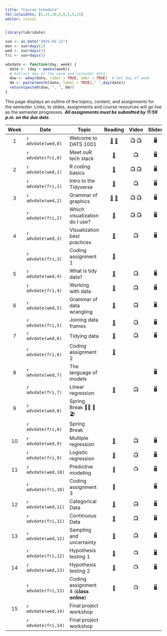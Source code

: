 ```yaml
---
title: "Course Schedule"
tbl-colwidths: [5,15,30,5,5,5,5,15]
editor: visual
---
```


```r
library(lubridate)

sun <- as_date("2025-01-12")
mon <- sun+days(1)
wed <- sun+days(3)
fri <- sun+days(5)

advdate <- function(day, week) {
  date <- (day + weeks(week))
  # Extract day of the week and calendar date
  dow <- wday(date, label = TRUE, abbr = TRUE)  # Get day of week
  dm <- paste(month(date, label = TRUE)," ",day(date))
  return(paste0(dow, ", ", dm))
}
```

This page displays an outline of the topics, content, and assignments
for the semester. Links, to slides, assignments and course resources
will go live as the semester progresses. ***All assignments must be
submitted by 11:59 p.m. on the due date***.

::: column-screen-inset-right
| Week | Date | Topic | Reading | Video | Slides | Assignment | Due Date |
|:-------:|---------|---------|:-------:|:-------:|:-------:|:-------:|:-------:|
| 1 | `r advdate(wed,0)` | Welcome to DATS 1001 | [📖](https://rstudio-education.github.io/hopr/starting.html "hopwr, Appendix A and B") [📖](https://quarto.org/docs/get-started/hello/rstudio.html "Hello, Quarto") | [📺](https://youtu.be/eimM6pNkYjE) [📺](https://youtu.be/6QN9ZYURDFg) | [🖥️](slides/week-1.1.qmd "Week 1.2 slides") |  |  |
|  | `r advdate(fri,0)` | Meet ouR tech stack | [📖](https://www.markdownguide.org/getting-started/ "Markdown Guide") | [📺](https://www.youtube.com/watch?v=bTVIMt3XllM) | [🖥️](slides/week-1.2.qmd "Week 1.2 slides") |  |  |
| 2 | `r advdate(wed,1)` | R coding basics | [📖](https://rstudio-education.github.io/hopr/basics.html "hopwr, ch. 2") | [📺](https://www.youtube.com/watch?v=hvFBDmT4bdY "Using Functions and Objects in R") [📺](https://youtu.be/9f2g7RN5N0I?si=WMsaGlhFC7Fx-ZNy "Explore the Data Frame") | [🖥️](slides/week-2.1.qmd "R Coding Basics") |  |  |
|  | `r advdate(fri,1)` | Intro to the Tidyverse | [📖](https://r4ds.hadley.nz/intro "rd4s, intro") | [📺](https://youtu.be/izFssYRsLZs?si=b6Oy4atpRrkfEKzB "Hadley Wickham on code maintenance") | [🖥️](slides/week-2.2.qmd "Intro to the Tidyverse") |  |  |
| 3 | `r advdate(wed,2)` | Grammar of graphics | [📖](https://r4ds.hadley.nz/data-import "r4ds, chap. 7") [📖](https://r4ds.hadley.nz/data-visualize.html "r4ds, 2") | [📺](https://youtu.be/QG1oDJPoIio "Make a bar chart") [📺](https://youtu.be/-1YhCql-gMo "Make a histogram") | [🖥️](slides/week-3.1.qmd "Week 3.1 slides") |  |  |
|  | `r advdate(fri,2)` | Which visualization do I use? | [📖](https://r4ds.hadley.nz/layers "r4ds, 9.1-9.4") | [📺](https://youtu.be/PnmQ2MFQpIc "Make a line chart") [📺](https://youtu.be/FiosjUVyfLM "Make a scatterplot") | [🖥️](slides/week-3.2.qmd "Week 3.2 slides") |  |  |
| 4 | `r advdate(wed,3)` | Visualization best practices | [📖](https://r4ds.hadley.nz/communication "r4ds, chap. 11") | [📺](https://youtu.be/l6AVQOxkzxQ?si=UUFExkQgdzfaJOHW "Red green colourblindness") | [🖥️](slides/week-4.1.qmd "Week 4.1 slides") |  |  |
|  | `r advdate(fri,3)` | Coding assignment 1 | [📖](https://www-jstor-org.proxygw.wrlc.org/stable/1951731?seq=8 "Lipset") |  |  | [🧮](assignments/coding-assignment-1.qmd "Coding assignment 1") | `r advdate(mon,4)` |
| 5 | `r advdate(wed,4)` | What is tidy data? | [📖](https://r4ds.hadley.nz/data-tidy#sec-tidy-data "r4ds, chap. 5.2") | [📺](https://youtu.be/ZwJsSjJRuMU?si=A6ucJ7jHL1s3T3uT "Reading data into R") | [🖥️](slides/week-5.1.qmd "Week 5.1 slides") |  |  |
|  | `r advdate(fri,4)` | Working with data | [📖](https://r4ds.hadley.nz/data-transform "rd4s, chap. 3.1-3.4") | [📺](https://youtu.be/ScQD47eJeAE?si=Rc6epCTKhQVtkCjS "Transforming data w/ dplyr verbs") | [🖥️](slides/week-5.2 "Week 5.2 slides") |  |  |
| 6 | `r advdate(wed,5)` | Grammar of data wrangling | [📖](https://r4ds.hadley.nz/data-transform#groups "r4ds, chap. 3.5") | [📺](https://youtu.be/mgBwVzMV-v8?si=4KP-qyDyssI92iFe "Grouping and summarizing data") | [🖥️](slides/week-6.1 "Week 6.1 slides") |  |  |
|  | `r advdate(fri,5)` | Joining data frames | [📖](https://r4ds.hadley.nz/joins.html "r4ds, chap. 19") | [📺](https://youtu.be/wNF3ZPneHWw?si=TyiXrsAxgbdrztD4 "Merge data frames with left_join()") | [🖥️](slides/week-6.2.qmd "Week 6.2 slides") |  |  |
| 7 | `r advdate(wed,6)` | Tidying data | [📖](https://r4ds.hadley.nz/data-tidy "r4ds, chap. 5.3-5.5") | [📺](https://youtu.be/xa0tYCfHHTI?si=1YII-L90IY05UZ70 "Tidying data") | [🖥️](slides/week-7.1.qmd "Week 7 slides") |  |  |
|  | `r advdate(fri,6)` | Coding assignment 2 | [📖](https://link.springer.com/article/10.1057/palgrave.ap.5500151 "Norris") |  |  | [🧮](assignments/coding-assignment-2.qmd "Coding assingment 2") | `r advdate(mon,7)` |
| 8 | `r advdate(wed,7)` | The language of models |  |  | [🖥️](slides/week-8.1.qmd "Week 8.1 slides") |  |  |
|  | `r advdate(fri,7)` | Linear regression | [📖](https://openintro-ims.netlify.app/model-slr "IMS, chap. 7") | [📺](https://youtu.be/dLc-lfEEYss?si=-Zelb-HBAP-MPvnF) | [🖥️](slides/week-8.2.qmd "Week 8.2 slides") |  |  |
| 9 | `r advdate(wed,8)` | Spring Break 🏄‍♂️ 🌴 🏖️ |  |  |  |  |  |
|  | `r advdate(fri,8)` | Spring Break |  |  |  |  |  |
| 10 | `r advdate(wed,9)` | Multiple regression | [📖](https://openintro-ims.netlify.app/model-mlr "IMS, chap. 8") | [📺](https://youtu.be/jXg0vU0y1ak?si=rhQ9uWhuhVqnI-Ox) | [🖥️](slides/week-9.1.qmd "Week 9 sides") |  |  |
|  | `r advdate(fri,9)` | Logistic regression | [📖](https://openintro-ims.netlify.app/model-logistic "IMS, chap. 9") | [📺](https://youtu.be/xuTiAW0OR40?si=sUoIr5pzHwHEpazO) | [🖥️](slides/week-9.2.qmd "Week 9.2 slides") | [✍️](project/project-assignment-1.qmd "Project assignment 1") | `r advdate(mon,10)` |
| 11 | `r advdate(wed,10)` | Predictive modeling | 📖 | 📺 | 🖥️ |  |  |
|  | `r advdate(fri,10)` | Coding assignment 3 | 📖 |  | 🖥️ | [🧮](assignments/coding-assignment-3.qmd "Coding assingment 3") | `r advdate(mon,11)` |
| 12 | `r advdate(wed,11)` | Categorical Data | [📖](https://openintro-ims.netlify.app/explore-categorical "IMS, chap. 4") | [📺](https://youtu.be/7NhNeADL8fA?si=InH8FFc1BIVT0ktM "Exploring Categorical Data") | [🖥️](slides/week-11.1.qmd "Week 11.1 slides") |  |  |
|  | `r advdate(fri,11)` | Continuous Data | [📖](https://openintro-ims.netlify.app/explore-numerical "IMS, chap. 5") | [📺](https://youtu.be/Xm0PPtci3JE?si=MocqDt05YqllA9k5 "Exploring Numerical Data") | [🖥️](slides/week-11.2.qmd "Week 11.2 slides") | [✍️](project/project-assignment-2.qmd "Project assignment 2") | `r advdate(wed,12)` |
| 13 | `r advdate(wed,12)` | Sampling and uncertainty | [📖](https://openintro-ims.netlify.app/foundations-bootstrapping "IMS, chap. 12") | [📺](https://youtu.be/Xz0x-8-cgaQ?si=v_YCi-dU5YBdcb99 "Bootstrapping Main Ideas") | [🖥️](slides/week-12.1.qmd "Week 12.1 slides") |  |  |
|  | `r advdate(fri,12)` | Hypothesis testing 1 | [📖](https://openintro-ims.netlify.app/inference-one-prop "IMS, chap. 16") | 📺 | [🖥️](slides/week-12.2.qmd "Week 12.2 slides") |  |  |
| 14 | `r advdate(wed,13)` | Hypothesis testing 2 | [📖](https://openintro-ims.netlify.app/foundations-randomization "IMS, chap. 11") | 📺 | [🖥️](slides/week-13.1.qmd "Week 13.1 slides") |  |  |
|  | `r advdate(fri,13)` | Coding assignment 4 (**class online**) | 📖 | 📺 | [🖥️](slides/week-13.2.qmd "Week 13.2 slides") | [🧮](assignments/coding-assignment-4.qmd "Coding assingment 4") | `r advdate(mon,14)` |
| 15 | `r advdate(wed,14)` | Final project workshop |  |  |  |  |  |
|  | `r advdate(fri,14)` | Final project workshop |  |  |  | [✍️](project/project-assignment-3.qmd "Project assignment 3") | See assignment |
:::
